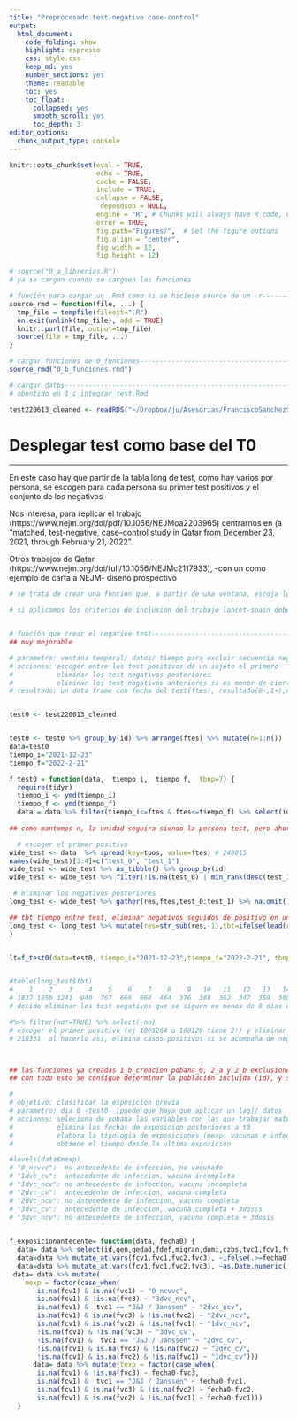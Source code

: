 ```yaml
---
title: "Preprocesado test-negative case-control"
output: 
  html_document:
    code_folding: show
    highlight: espresso
    css: style.css
    keep_md: yes
    number_sections: yes
    theme: readable
    toc: yes  
    toc_float:
      collapsed: yes
      smooth_scroll: yes
      toc_depth: 3     
editor_options: 
  chunk_output_type: console
---
```



```r
knitr::opts_chunk$set(eval = TRUE, 
                      echo = TRUE, 
                      cache = FALSE,
                      include = TRUE,
                      collapse = FALSE,
                       dependson = NULL,
                      engine = "R", # Chunks will always have R code, unless noted
                      error = TRUE,
                      fig.path="Figures/",  # Set the figure options
                      fig.align = "center", 
                      fig.width = 12,
                      fig.height = 12)

```

```r
# source("0_a_librerias.R")
# ya se cargan cuando se carguen las funciones

```

```r
# función para cargar un .Rmd como si se hiciese source de un .r---------------
source_rmd = function(file, ...) {
  tmp_file = tempfile(fileext=".R")
  on.exit(unlink(tmp_file), add = TRUE)
  knitr::purl(file, output=tmp_file)
  source(file = tmp_file, ...)
}

```

```r
# cargar funciones de 0_funciones----------------------------------------------
source_rmd("0_b_funciones.rmd")

```

```r
# cargar datos----------------------------------------------------------------
# obentido en 1_c_integrar_test.Rmd

test220613_cleaned <- readRDS("~/Dropbox/ju/Asesorias/FranciscoSanchezSaez/targettrial/covidvacunas/Cov19_TargetTrial_3Dose/Datos/Procesados/test220613_cleaned.RDS")

```

# Desplegar test como base del T0

***

En este caso hay que partir de la tabla long de test, como hay varios por persona, se escogen para cada persona su primer test positivos y el conjunto de los negativos


Nos interesa, para replicar el trabajo (https://www.nejm.org/doi/pdf/10.1056/NEJMoa2203965) centrarnos en  (a "matched, test-negative, case–control study in Qatar from December 23, 2021, through February 21, 2022".

Otros trabajos de Qatar (https://www.nejm.org/doi/full/10.1056/NEJMc2117933),  -con un como ejemplo de carta a NEJM- diseño prospectivo


```r

# se trata de crear una funcion que, a partir de una ventana, escoja los test positivos (los primeros aparecidos en esa ventana) y todos los negativos (a lo ancho para tener como unidad la persona?, o a lo largo persona-test? )

# si aplicamos los criterios de inclusion del trabajo lancet-spain deberia de usar pobana_0


# función que crear el negative test--------------------------------------------
## muy mejorable

# parametro: ventana temporal/ datos/ tiempo para excluir secuencia negativo-postivo
# acciones: escoger entre los test positivos de un sujeto el primero 
#           eliminar los test negativos posteriores 
#           eliminar los test negativos anteriores si es menor de cierto tiempo
# resultado: un data frame con fecha del test(ftes), resultado(0-,1+),n(nº de ese test en la experiencia de la persona), id


test0 <- test220613_cleaned


test0 <- test0 %>% group_by(id) %>% arrange(ftes) %>% mutate(n=1:n())  %>% ungroup()
data=test0
tiempo_i="2021-12-23"
tiempo_f="2022-2-21"

f_test0 = function(data,  tiempo_i,  tiempo_f,  tbnp=7) {
  require(tidyr)
  tiempo_i <- ymd(tiempo_i)
  tiempo_f <- ymd(tiempo_f)  
  data = data %>% filter(tiempo_i<=ftes & ftes<=tiempo_f) %>% select(id,n,ftes,tpos)
 
## como mantemos n, la unidad seguira siendo la persona test, pero ahora tenemos una columna para test+/- y toma como valor la fecha

  # escoger el primer positivo
wide_test <- data  %>% spread(key=tpos, value=ftes) # 248015
names(wide_test)[3:4]=c("test_0", "test_1") 
wide_test <- wide_test %>% as_tibble() %>% group_by(id)
wide_test <- wide_test %>% filter(!is.na(test_0) | min_rank(desc(test_1)) <= 1) 

 # eliminar los negativos posteriores
long_test <- wide_test %>% gather(res,ftes,test_0:test_1) %>% na.omit() %>% group_by(id) %>% arrange(n)  %>% mutate(no=lag(res)=="test_1") %>% filter(is.na(no) | !no)  %>% select(-no) 

## tbt tiempo entre test, eliminar negativos seguidos de positivo en un lapso corto ( parametro: tbnp)
long_test <- long_test %>% mutate(res=str_sub(res,-1),tbt=ifelse(lead(res)=="1",lead(ftes)-ftes,NA)) %>% filter(is.na(tbt) | tbt<(tbnp +1)) %>% select(-tbt) %>% data.frame()
}


lt=f_test0(data=test0, tiempo_i="2021-12-23",tiempo_f="2022-2-21", tbnp=7)


#table(long_test$tbt)
#    1    2    3    4    5    6    7    8    9   10   11   12   13   14   15   16 
# 1837 1850 1241  940  767  666  664  464  376  388  362  347  359  300  278  276 ...
# decido eliminar los test negativos que se siguen en menos de 8 dias de uno positivo (sin tener en cuenta el tipo -se podria matizar si es autodiagnostico de antigeno vs pcr)

#%>% filter(no!=TRUE) %>% select(-no)
# escoger el primer positivo (ej 1001264 o 100128 tiene 2!) y eliminar todos tus test posteriores (ej de 1000736
# 218331  al hacerlo asi, elimina casos positivos si se acompaña de negativos (ej 1000736)




```


```r

## las funciones ya creadas 1_b_creacion_pobana_0, 2_a y 2_b exclusiones
## con todo esto se consigue determinar la población incluida (id), y se eliminan de test0 la poblacion 

#
# objetivo: clasificar la exposicion previa
# parametro: dia 0 -test0- [puede que haya que aplicar un lag]/ datos
# acciones: seleciona de pobana las variables con las que trabajar matching y antecedentes/wexposiciones 
#           elimina las fechas de exposicion posteriores a t0
#           elabora la tipologia de exposiciones (mexp: vacunas e infeccion)
#           obtiene el tiempo desde la ultima exposicion

#levels(data$mexp) 
# "0_ncvvc":  no antecedente de infeccion, no vacunado
# "1dvc_cv":  antecedente de infeccion, vacuna incompleta
# "1dvc_ncv": no antecedente de infeccion, vacuna incompleta
# "2dvc_cv":  antecedente de infeccion, vacuna completa 
# "2dvc_ncv": no antecedente de infeccion, vacuna completa 
# "3dvc_cv":  antecedente de infeccion, vacuna completa + 3dosis
# "3dvc_ncv": no antecedente de infeccion, vacuna completa + 3dosis
 

f_exposicionantecente= function(data, fecha0) {
  data= data %>% select(id,gen,gedad,fdef,migran,domi,czbs,tvc1,fcv1,fvc1,fvc2,fvc3) 
  data=data %>% mutate_at(vars(fcv1,fvc1,fvc2,fvc3), ~ifelse(.>=fecha0,NA,.))
  data=data %>% mutate_at(vars(fcv1,fvc1,fvc2,fvc3), ~as.Date.numeric(., origin ="1970-01-01"))
 data= data %>% mutate(
    mexp = factor(case_when(
       is.na(fcv1) & is.na(fvc1) ~ "0_ncvvc",
       is.na(fcv1) & !is.na(fvc3) ~ "3dvc_ncv",
       is.na(fcv1) &  tvc1 == "J&J / Janssen" ~ "2dvc_ncv",
       is.na(fcv1) & is.na(fvc3) & !is.na(fvc2) ~ "2dvc_ncv",
       is.na(fcv1) & is.na(fvc2) & !is.na(fvc1) ~ "1dvc_ncv",
       !is.na(fcv1) & !is.na(fvc3) ~ "3dvc_cv",
       !is.na(fcv1) &  tvc1 == "J&J / Janssen" ~ "2dvc_cv",
       !is.na(fcv1) & is.na(fvc3) & !is.na(fvc2) ~ "2dvc_cv",
       !is.na(fcv1) & is.na(fvc2) & !is.na(fvc1) ~ "1dvc_cv")))
      data= data %>% mutate(texp = factor(case_when(
       is.na(fcv1) & !is.na(fvc3) ~ fecha0-fvc3,
       is.na(fcv1) &  tvc1 == "J&J / Janssen" ~ fecha0-fvc1,
       is.na(fcv1) & is.na(fvc3) & !is.na(fvc2) ~ fecha0-fvc2,
       is.na(fcv1) & is.na(fvc2) & !is.na(fvc1) ~ fecha0-fvc1)))
  }



```





